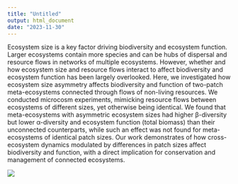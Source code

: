 ```yaml
---
title: "Untitled"
output: html_document
date: "2023-11-30"
---
```


Ecosystem size is a key factor driving biodiversity and ecosystem function. Larger ecosystems contain more species and can be hubs of dispersal and resource flows in networks of multiple ecosystems. However, whether and how ecosystem size and resource flows interact to affect biodiversity and ecosystem function has been largely overlooked. Here, we investigated how ecosystem size asymmetry affects biodiversity and function of two-patch meta-ecosystems connected through flows of non-living resources. We conducted microcosm experiments, mimicking resource flows between ecosystems of different sizes, yet otherwise being identical. We found that meta-ecosystems with asymmetric ecosystem sizes had higher β-diversity but lower α-diversity and ecosystem function (total biomass) than their unconnected counterparts, while such an effect was not found for meta-ecosystems of identical patch sizes. Our work demonstrates of how cross-ecosystem dynamics modulated by differences in patch sizes affect biodiversity and function, with a direct implication for conservation and management of connected ecosystems. 

![](images/figures/design.png)
